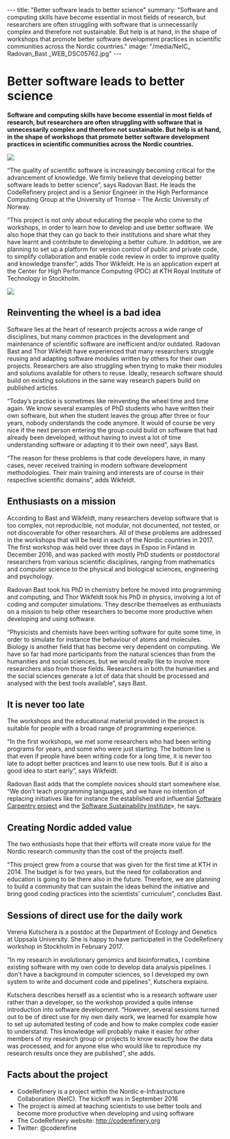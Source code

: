 ---
title: "Better software leads to better science"
summary: "Software and computing skills have become essential in most fields of research, but researchers are often struggling with software that is unnecessarily complex and therefore not sustainable. But help is at hand, in the shape of workshops that promote better software development practices in scientific communities across the Nordic countries."
image: "/media/NeIC_ Radovan_Bast _WEB_DSC05762.jpg"
---

= Better software leads to better science =

'''Software and computing skills have become essential in most fields of research, but researchers are often struggling with software that is unnecessarily complex and therefore not sustainable. But help is at hand, in the shape of workshops that promote better software development practices in scientific communities across the Nordic countries.'''

<a href="/media/NeIC_ Radovan_Bast _WEB_DSC05762.jpg">
<img class="smallpic" src="/media/NeIC_ Radovan_Bast _small for web.jpg">
</a>

“The quality of scientific software is increasingly becoming critical for the advancement of knowledge. We firmly believe that developing better software leads to better science”, says Radovan Bast. He leads the CodeRefinery project and is a Senior Engineer in the High Performance Computing Group at the University of Tromsø – The Arctic University of Norway. 

“This project is not only about educating the people who come to the workshops, in order to learn how to develop and use better software. We also hope that they can go back to their institutions and share what they have learnt and contribute to developing a better culture. In addition, we are planning to set up a platform for version control of public and private code, to simplify collaboration and enable code review in order to improve quality and knowledge transfer”, adds Thor Wikfeldt. He is an application expert at the Center for High Performance Computing (PDC) at KTH Royal Institute of Technology in Stockholm.

<a href="/media/thor_wikfeldt_KTH.jpg">
<img class="smallpic" src="/media/thor_wikfeldt_KTH_small.jpg">
</a>

==Reinventing the wheel is a bad idea==

Software lies at the heart of research projects across a wide range of disciplines, but many common practices in the development and maintenance of scientific software are inefficient and/or outdated. Radovan Bast and Thor Wikfeldt have experienced that many researchers struggle reusing and adapting software modules written by others for their own projects. Researchers are also struggling when trying to make their modules and solutions available for others to reuse. Ideally, research software should build on existing solutions in the same way research papers build on published articles.

“Today’s practice is sometimes like reinventing the wheel time and time again. We know several examples of PhD students who have written their own software, but when the student leaves the group after three or four years, nobody understands the code anymore. It would of course be very nice if the next person entering the group could build on software that had already been developed, without having to invest a lot of time understanding software or adapting it to their own need”, says Bast. 

“The reason for these problems is that code developers have, in many cases, never received training in modern software development methodologies. Their main training and interests are of course in their respective scientific domains”, adds Wikfeldt.

==Enthusiasts on a mission==

According to Bast and Wikfeldt, many researchers develop software that is too complex, not reproducible, not modular, not documented, not tested, or not discoverable for other researchers. All of these problems are addressed in the workshops that will be held in each of the Nordic countries in 2017. The first workshop was held over three days in Espoo in Finland in December 2016, and was packed with mostly PhD students or postdoctoral researchers from various scientific disciplines, ranging from mathematics and computer science to the physical and biological sciences, engineering and psychology.

Radovan Bast took his PhD in chemistry before he moved into programming and computing, and Thor Wikfeldt took his PhD in physics, involving a lot of coding and computer simulations. They describe themselves as enthusiasts on a mission to help other researchers to become more productive when developing and using software. 

“Physicists and chemists have been writing software for quite some time, in order to simulate for instance the behaviour of atoms and molecules. Biology is another field that has become very dependent on computing. We have so far had more participants from the natural sciences than from the humanities and social sciences, but we would really like to involve more researchers also from those fields. Researchers in both the humanities and the social sciences generate a lot of data that should be processed and analysed with the best tools available”, says Bast.

==It is never too late==

The workshops and the educational material provided in the project is suitable for people with a broad range of programming experience.

“In the first workshops, we met some researchers who had been writing programs for years, and some who were just starting. The bottom line is that even if people have been writing code for a long time, it is never too late to adopt better practices and learn to use new tools. But it is also a good idea to start early”, says Wikfeldt.

Radovan Bast adds that the complete novices should start somewhere else. “We don’t teach programming languages, and we have no intention of replacing initiatives like for instance the established and influential [https://software-carpentry.org/ Software Carpentry project] and the [https://www.software.ac.uk/ Software Sustainability Institute]», he says.

==Creating Nordic added value==

The two enthusiasts hope that their efforts will create more value for the Nordic research community than the cost of the projects itself. 

“This project grew from a course that was given for the first time at KTH in 2014. The budget is for two years, but the need for collaboration and education is going to be there also in the future. Therefore, we are planning to build a community that can sustain the ideas behind the initiative and bring good coding practices into the scientists’ curriculum”, concludes Bast.

==Sessions of direct use for the daily work==

Verena Kutschera is a postdoc at the Department of Ecology and Genetics at Uppsala University. She is happy to have participated in the CodeRefinery workshop in Stockholm in February 2017.

“In my research in evolutionary genomics and bioinformatics, I combine existing software with my own code to develop data analysis pipelines. I don't have a background in computer sciences, so I developed my own system to write and document code and pipelines”, Kutschera explains. 

Kutschera describes herself as a scientist who is a research software user rather than a developer, so the workshop provided a quite intense introduction into software development.
“However, several sessions turned out to be of direct use for my own daily work, we learned for example how to set up automated testing of code and how to make complex code easier to understand. This knowledge will probably make it easier for other members of my research group or projects to know exactly how the data was processed, and for anyone else who would like to reproduce my research results once they are published”, she adds.

==Facts about the project==

*	CodeRefinery is a project within the Nordic e-Infrastructure Collaboration (NeIC). The kickoff was in September 2016
*	The project is aimed at teaching scientists to use better tools and become more productive when developing and using software
*	The CodeRefinery website: http://coderefinery.org
*	Twitter: @coderefine
